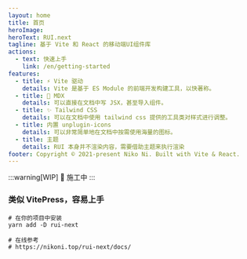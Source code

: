 ```yaml
---
layout: home
title: 首页
heroImage:
heroText: RUI.next
tagline: 基于 Vite 和 React 的移动端UI组件库
actions:
  - text: 快速上手
    link: /en/getting-started
features:
  - title: ⚡️ Vite 驱动
    details: Vite 是基于 ES Module 的前端开发构建工具，以快著称。
  - title: 📘 MDX
    details: 可以直接在文档中写 JSX，甚至导入组件。
  - title: ✨ Tailwind CSS
    details: 可以在文档中使用 tailwind css 提供的工具类对样式进行调整。
  - title: 内置 unplugin-icons
    details: 可以非常简单地在文档中按需使用海量的图标。
  - title: 主题
    details: RUI 本身并不渲染内容，需要借助主题来执行渲染
footer: Copyright © 2021-present Niko Ni. Built with Vite & React.
---
```



:::warning[WIP]
🚧 施工中 <IconMountain className="text-amber-500" />
:::

### 类似 VitePress，容易上手

```shell
# 在你的项目中安装
yarn add -D rui-next

# 在线参考
# https://nikoni.top/rui-next/docs/
```

